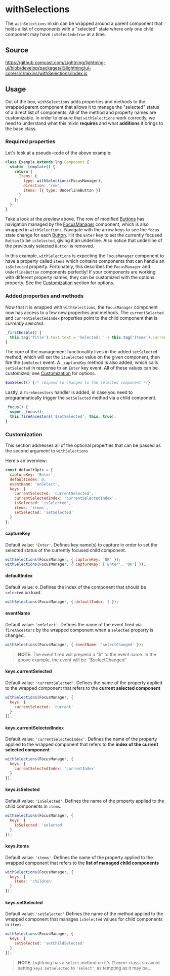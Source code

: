 
# withSelections

The `withSelections` mixin can be wrapped around a parent component that holds a list of components with a "selected" state where only one child component may have `isSelected=true` at a time.

## Source

https://github.comcast.com/Lightning/lightning-ui/blob/develop/packages/@lightning/ui-core/src/mixins/withSelections/index.js

## Usage

Out of the box, `withSelections` adds properties and methods to the wrapped parent component that allows it to manage the "selected" status of a direct list of components. All of the method and property names are customizable. In order to ensure that `withSelections` work correctly, we need to understand what this mixin **requires** and what **additions** it brings to the base class.

### Required properties

Let's look at a pseudo-code of the above example:

```js
class Example extends lng.Component {
  static _template() {
    return {
      Items: {
        type: withSelections(FocusManager),
        direction: 'row',
        items: [{ type: UnderlineButton }]
      }
    };
  }
}
```

<Canvas>
  <Story id="utilities-withselections--base" />
</Canvas>

Take a look at the preview above. The row of modified [Buttons](?path=/docs/button--button) has navigation managed by the [FocusManager](?path=/docs/focusmanager--rows) component, which is also wrapped in `withSelections`. Navigate with the arrow keys to see the `focus` state change for each [Button](?path=/docs/button--button). Hit the `Enter` key to set the currently focused `Button` to be `isSelected`, giving it an underline. Also notice that underline of the previously selected `Button` is removed.

In this example, `withSelections` is expecting the `FocusManager` component to have a property called `items` which contains components that can handle an `isSelected` property. Fortunately, this describes the `FocusManager` and `UnderlineButton` components perfectly! If your components are working with different property names, they can be customized with the options property. See the [Customization](#customization) section for options.

### Added properties and methods

Now that it is wrapped with `withSelections`, the `FocusManager` component now has access to a few new properties and methods. The `currentSelected` and `currentSelectedIndex` properties point to the child component that is _currently selected_.

```js
_firstEnable() {
  this.tag('Title').text.text = 'Selected: ' + this.tag('Items').currentSelected.title
}
```

The core of the management functionality lives in the added `setSelected` method, which will set the `isSelected` value on the given component, then fire the `$onSelect` event. A `_captureKey` method is also added, which calls `setSelected` in response to an `Enter` key event. All of these values can be customized; see [Customization](#customization) for options.

```js
$onSelect() {/* respond to changes to the selected component */}
```

Lastly, a `fireAncestors` handler is added, in case you need to programmatically trigger the `setSelected` method via a child component.

```js
_focus() {
  super._focus();
  this.fireAncestors('$setSelected', this, true);
}
```

### Customization

This section addresses all of the optional properties that can be passed as the second argument to `withSelections`

Here's an overview:

```js
const defaultOpts = {
  captureKey: 'Enter',
  defaultIndex: 0,
  eventName: 'onSelect',
  keys: {
    currentSelected: 'currentSelected',
    currentSelectedIndex: 'currentSelectedIndex',
    isSelected: 'isSelected',
    items: 'items',
    setSelected: 'setSelected'
  }
};
```

#### captureKey

Default value: `'Enter'`. Defines key name(s) to capture in order to set the selected status of the currently focused child component.

```js
withSelections(FocusManager, { captureKey: 'OK' });
withSelections(FocusManager, { captureKey: ['Enter', 'OK'] });
```

#### defaultIndex

Default value: `0`. Defines the index of the component that should be `selected` on load.

```js
withSelections(FocusManager, { defaultIndex: 1 });
```

#### eventName

Default value: `'onSelect'`. Defines the name of the event fired via `fireAncestors` by the wrapped component when a `selected` property is changed.

```js
withSelections(FocusManager, { eventName: 'selectChanged' });
```

> **NOTE**: The event fired will prepend a "$" to the event name. In the above example, the event will be `'$selectChanged'`

#### keys.currentSelected

Default value: `'currentSelected'`. Defines the name of the property applied to the wrapped component that refers to the **current selected component**

```js
withSelections(FocusManager, {
  keys: {
    currentSelected: 'current'
  }
});
```

#### keys.currentSelectedIndex

Default value: `'currentSelectedIndex'`. Defines the name of the property applied to the wrapped component that refers to the **index of the current selected component**

```js
withSelections(FocusManager, {
  keys: {
    currentSelectedIndex: 'currentIndex'
  }
});
```

#### keys.isSelected

Default value: `'isSelected'`. Defines the name of the property applied to the child components in `items`.

```js
withSelections(FocusManager, {
  keys: {
    isSelected: 'selected'
  }
});
```

#### keys.items

Default value: `'items'`. Defines the name of the property applied to the wrapped component that refers to the **list of managed child components**

```js
withSelections(FocusManager, {
  keys: {
    items: 'children'
  }
});
```

#### keys.setSelected

Default value: `'setSelected'` Defines the name of the method applied to the wrapped component that manages `isSelected` values for child components in `items`.

```js
withSelections(FocusManager, {
  keys: {
    setSelected: 'setChildSelected'
  }
});
```

> **NOTE**: Lightning has a `select` method on it's `Element` class, so avoid setting `keys.setSelected` to `'select'`, as tempting as it may be...
